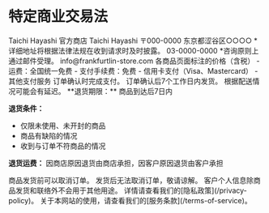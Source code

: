 
# 特定商业交易法

<PolicySection title="销售商">
Taichi Hayashi 官方商店
</PolicySection>

<PolicySection title="运营负责人">
Taichi Hayashi
</PolicySection>

<PolicySection title="地址">
〒000-0000  
东京都涩谷区○○○○  
*详细地址将根据法律法规在收到请求时及时披露。
</PolicySection>

<PolicySection title="电话号码">
03-0000-0000  
*咨询原则上通过邮件受理。
</PolicySection>

<PolicySection title="邮箱地址">
info@frankfurtlin-store.com
</PolicySection>

<PolicySection title="销售价格">
各商品页面标注的价格（含税）
</PolicySection>

<PolicySection title="商品价格以外的必要费用">
- 运费：全国统一免费
- 支付手续费：免费
</PolicySection>

<PolicySection title="支付方式">
- 信用卡支付（Visa、Mastercard）
- 其他支付服务
</PolicySection>

<PolicySection title="支付时间">
订单确认时完成支付。
</PolicySection>

<PolicySection title="商品交付时间">
订单确认后7个工作日内发货。  
根据配送情况可能会有延迟。
</PolicySection>

<PolicySection title="退货和换货">
**退货期限：** 商品到达后7日内

**退货条件：**
- 仅限未使用、未开封的商品
- 商品有缺陷的情况
- 收到与订单不符商品的情况

**退货运费：** 因商店原因退货由商店承担，因客户原因退货由客户承担
</PolicySection>

<PolicySection title="取消订单">
商品发货前可以取消订单。  
发货后无法取消订单，敬请谅解。
</PolicySection>

<PolicySection title="个人信息处理">
客户个人信息除商品发货和联络外不会用于其他用途。  
详情请查看我们的[隐私政策](/privacy-policy)。
</PolicySection>

<PolicySection title="其他">
关于本网站的使用，请查看我们的[服务条款](/terms-of-service)。
</PolicySection>
